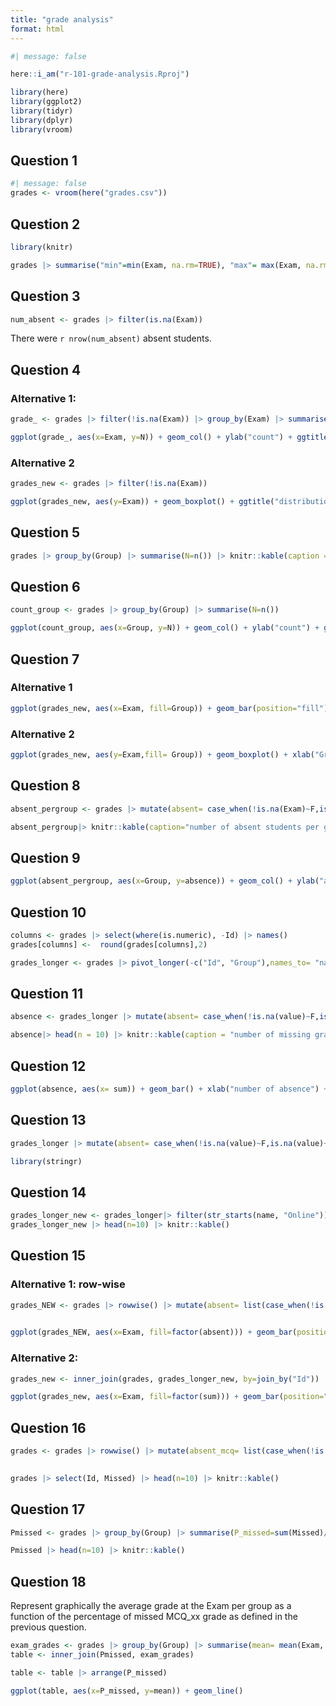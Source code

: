 ```yaml
---
title: "grade analysis"
format: html
---
```

```r
#| message: false

here::i_am("r-101-grade-analysis.Rproj")

library(here)
library(ggplot2)
library(tidyr)
library(dplyr)
library(vroom)
```

## Question 1

```r
#| message: false
grades <- vroom(here("grades.csv"))
```

## Question 2
```r
library(knitr)
```

```r
grades |> summarise("min"=min(Exam, na.rm=TRUE), "max"= max(Exam, na.rm=TRUE), "median"= median(Exam, na.rm=TRUE), "mean"= mean(Exam, na.rm=TRUE)) |> knitr::kable(caption= "statistics of Exam")
```
## Question 3

```r
num_absent <- grades |> filter(is.na(Exam))
```

There were  `r nrow(num_absent)` absent students. 

## Question 4

### Alternative 1:
```r
grade_ <- grades |> filter(!is.na(Exam)) |> group_by(Exam) |> summarise(N=n())
```
```r
ggplot(grade_, aes(x=Exam, y=N)) + geom_col() + ylab("count") + ggtitle("distribution of Exam")
```
### Alternative 2

```r
grades_new <- grades |> filter(!is.na(Exam))
```
```r
ggplot(grades_new, aes(y=Exam)) + geom_boxplot() + ggtitle("distribution of Exam")
```
## Question 5

```r
grades |> group_by(Group) |> summarise(N=n()) |> knitr::kable(caption = "repartition of students in each group")
```
## Question 6

```r
count_group <- grades |> group_by(Group) |> summarise(N=n())
```

```r
ggplot(count_group, aes(x=Group, y=N)) + geom_col() + ylab("count") + ggtitle("distribution of Exam")
```

## Question 7


### Alternative 1
```r
ggplot(grades_new, aes(x=Exam, fill=Group)) + geom_bar(position="fill") + ylab("proportion") + ggtitle("distribution of Exam conditioned by group")
```
### Alternative 2

```r
ggplot(grades_new, aes(y=Exam,fill= Group)) + geom_boxplot() + xlab("Group") + ggtitle("distribution of Exam conditioned by group")
```
## Question 8

```r
absent_pergroup <- grades |> mutate(absent= case_when(!is.na(Exam)~F,is.na(Exam)~T)) |>group_by(Group) |> summarise(absence= sum(absent)) 

absent_pergroup|> knitr::kable(caption="number of absent students per group")
```

## Question 9

```r
ggplot(absent_pergroup, aes(x=Group, y=absence)) + geom_col() + ylab("absence") + ggtitle("repartion of absence per group")
```

## Question 10

```r
columns <- grades |> select(where(is.numeric), -Id) |> names()
grades[columns] <-  round(grades[columns],2)
```

```r
grades_longer <- grades |> pivot_longer(-c("Id", "Group"),names_to= "name", values_to= "value") 
```

## Question 11

```r
absence <- grades_longer |> mutate(absent= case_when(!is.na(value)~F,is.na(value)~T)) |> group_by(Id) |> summarise(sum= sum(absent)) 

absence|> head(n = 10) |> knitr::kable(caption = "number of missing grades per student") 
```

## Question 12

```r
ggplot(absence, aes(x= sum)) + geom_bar() + xlab("number of absence") + ylab("count") + ggtitle("distribution of the number of missing grades per student")
```

## Question 13

```r
grades_longer |> mutate(absent= case_when(!is.na(value)~F,is.na(value)~T))|> filter(name=="Exam") |> group_by(Group) |> summarise(sum= sum(absent)) 
```

```r
library(stringr)
```

## Question 14

```r
grades_longer_new <- grades_longer|> filter(str_starts(name, "Online")) |> mutate(absent= case_when(!is.na(value)~F,is.na(value)~T)) |> group_by(Id) |> summarise(sum= sum(absent)) 
grades_longer_new |> head(n=10) |> knitr::kable()
```

## Question 15

### Alternative 1: row-wise
```r
grades_NEW <- grades |> rowwise() |> mutate(absent= list(case_when(!is.na(c_across(starts_with("Online")))~F,is.na(c_across(starts_with("Online")))~T))) |> mutate(absent= sum(absent))
 
```
```r
ggplot(grades_NEW, aes(x=Exam, fill=factor(absent))) + geom_bar(position="fill") + ylab("proportion") + ggtitle("distribution of Exam conditioned by the number of absence")
```

### Alternative 2:

```r
grades_new <- inner_join(grades, grades_longer_new, by=join_by("Id"))
```
```r
ggplot(grades_new, aes(x=Exam, fill=factor(sum))) + geom_bar(position="fill")
```
## Question 16

```r

grades <- grades |> rowwise() |> mutate(absent_mcq= list(case_when(!is.na(c_across(starts_with("MCQ")))~F,is.na(c_across(starts_with("MCQ")))~T))) |> mutate(absent_mcq= sum(absent_mcq)) |> mutate(Missed=case_when(absent_mcq > 0 ~ T, absent_mcq==0 ~ F)) 
 
```
```r
grades |> select(Id, Missed) |> head(n=10) |> knitr::kable()
```

## Question 17

```r
Pmissed <- grades |> group_by(Group) |> summarise(P_missed=sum(Missed)/n())

Pmissed |> head(n=10) |> knitr::kable()
```

## Question 18

Represent graphically the average grade at the Exam per group as a function of the percentage of missed MCQ_xx grade as defined in the previous question.

```r
exam_grades <- grades |> group_by(Group) |> summarise(mean= mean(Exam,  na.rm=TRUE))
table <- inner_join(Pmissed, exam_grades)
```
```r
table <- table |> arrange(P_missed)
```

```r
ggplot(table, aes(x=P_missed, y=mean)) + geom_line()
```
